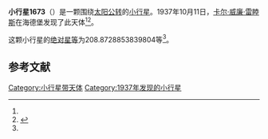 {{Infobox planet
| bgcolour = #FFFFC0
| name = 1673 van Houten
| symbol = 
| image = 
| caption = 
| discovery = yes
| discovery_ref = 
| discoverer = [[卡尔·威廉·雷睦斯|卡尔·威廉·雷睦斯]]
| discovery_site = [[海德堡|海德堡]] 
| discovered = 1937年10月11日
| designations = yes
| mp_name = 
| named_after = 
| alt_names = 1937 TH/ 1948 TZ1 / 1950 BK / 1953 RJ1 / 1959 XG
| mp_category = [[主带小行星|主带小行星]]
| orbit_ref = <ref name="a">[http://ssd.jpl.nasa.gov/sbdb.cgi?sstr=1673 1673 van Houten] {{Wayback|url=http://ssd.jpl.nasa.gov/sbdb.cgi?sstr=1673 |date=20201120184423 }}，小行星數據庫瀏覽器（JPL Small-Body Database Browser）－[[美国国家航空航天局|美国国家航空航天局]]喷气推进实验室</ref>
| epoch = 2456400.5 (2013年4月18日更新)
| aphelion = {{convert|3.652259447918015|AU|km|3|abbr=on|lk=out}}
| perihelion = {{convert|2.556526338852272|AU|km|3|abbr=on}}
| semimajor = {{convert|3.104392893385143|AU|km|3|abbr=on}}
| eccentricity = 0.176481062
| period = 1997.852621 [[日|日]]<br />5.47[[儒略年|儒略年]]
| avg_speed = 
| inclination = 3.573013683523578
| asc_node = 208.2296170317447
| mean_anomaly = 
| arg_peri = 208.8728853839804
| satellites = 
| physical_characteristics = yes
| dimensions = 
| mass = 
| density = 
| surface_grav = 
| escape_velocity = 
| sidereal_day = 
| axial_tilt = 
| pole_ecliptic_lat = 
| pole_ecliptic_lon = 
| albedo = 
| temperatures= 
| temp_name1 = 
| mean_temp_1 = 
| max_temp_1 = 
| temp_name2 = 
| max_temp_2 = 
| spectral_type = 
| abs_magnitude = 208.8728853839804
}}

'''小行星1673'''（{{lang-en|1673 van Houten}}）是一颗围绕[[太阳|太阳]][[公转|公转]]的[[小行星|小行星]]。1937年10月11日，[[卡尔·威廉·雷睦斯|卡尔·威廉·雷睦斯]]在海德堡发现了此天体<ref name="a" /><ref>{{cite news|title=小行星列表|url=http://cfa-www.harvard.edu/iau/lists/NumberedMPs.txt|accessdate=2013-07-08|newspaper=哈佛大学|archive-date=2008-05-17|archive-url=https://web.archive.org/web/20080517010638/http://cfa-www.harvard.edu/iau/lists/NumberedMPs.txt|dead-url=no}}</ref>。

这颗小行星的[[绝对星等|绝对星等]]为208.8728853839804等<ref name="a" />。

==参考文献==
{{reflist}}
{{Minor Planet Number|[[小行星1672|小行星1672]]|[[小行星1674|小行星1674]]}}

{{小天体}}

[[Category:小行星带天体|Category:小行星带天体]]
[[Category:1937年发现的小行星|Category:1937年发现的小行星]]

{{asteroid-stub}}